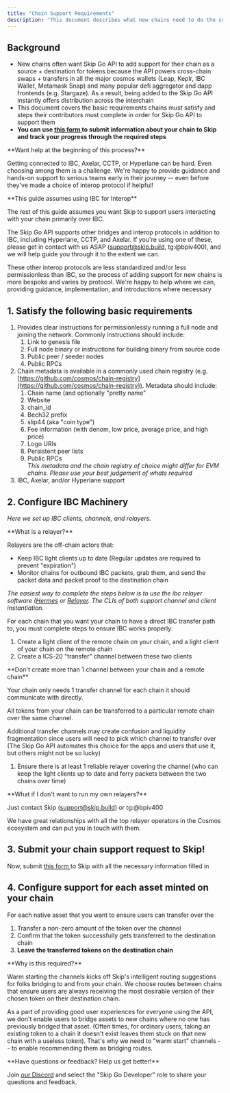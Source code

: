 ```yaml
---
title: "Chain Support Requirements"
description: "This document describes what new chains need to do the support Skip Go API"
---
```


## Background

* New chains often want Skip Go API to add support for their chain as a source + destination for tokens because the API powers cross-chain swaps + transfers in all the major cosmos wallets (Leap, Keplr, IBC Wallet, Metamask Snap) and many popular defi aggregator and dapp frontends (e.g. Stargaze). As a result, being added to the Skip Go API instantly offers distribution across the interchain
* This document covers the basic requirements chains must satisfy and steps their contributors must complete in order for Skip Go API to support them
* **You can use [this form ](https://skip-protocol.notion.site/Request-to-add-Chain-Support-to-Skip-API-637ae5353fd3460b957eacf4c407f0d2?pvs=4)to submit information about your chain to Skip and track your progress through the required steps**


 <Info>
 **Want help at the beginning of this process?**
 
 Getting connected to IBC, Axelar, CCTP, or Hyperlane can be hard. Even choosing among them is a challenge. We're happy to provide guidance and hands-on support to serious teams early in their journey -- even before they've made a choice of interop protocol if helpful!
</Info>


 <Warning>
 **This guide assumes using IBC for Interop**
 
 The rest of this guide assumes you want Skip to support users interacting with your chain primarily over IBC. 
 
 The Skip Go API supports other bridges and interop protocols in addition to IBC, including Hyperlane, CCTP, and Axelar. If you're using one of these, please get in contact with us ASAP ([support@skip.build](support@skip.build), tg:@bpiv400), and we will help guide you through it to the extent we can.
 
 These other interop protocols are less standardized and/or less permissionless than IBC, so the process of adding support for new chains is more bespoke and varies by protocol. We're happy to help where we can, providing guidance, implementation, and introductions where necessary
</Warning>

## 1\. Satisfy the following basic requirements

1. Provides clear instructions for permissionlessly running a full node and joining the network. Commonly instructions should include:  
   1. Link to genesis file  
   2. Full node binary or instructions for building binary from source code  
   3. Public peer / seeder nodes  
   4. Public RPCs
2. Chain metadata is available in a commonly used chain registry (e.g. [https://github.com/cosmos/chain-registry](https://github.com/cosmos/chain-registry)). Metadata should include:  
   1. Chain name (and optionally "pretty name"  
   2. Website  
   3. chain\_id  
   4. Bech32 prefix  
   5. slip44 (aka "coin type")  
   6. Fee information (with denom, low price, average price, and high price)  
   7. Logo URIs  
   8. Persistent peer lists  
   9. Public RPCs  
   _This metadata and the chain registry of choice might differ for EVM chains. Please use your best judgement of whats required_
3. IBC, Axelar, and/or Hyperlane support

## 2\. Configure IBC Machinery

_Here we set up IBC clients, channels, and relayers._


 <Info>
 **What is a relayer?**
 
 Relayers are the off-chain actors that:
 
 * Keep IBC light clients up to date (Regular updates are required to prevent "expiration")
 * Monitor chains for outbound IBC packets, grab them, and send the packet data and packet proof to the destination chain
</Info>

_The easiest way to complete the steps below is to use the ibc relayer software ([Hermes](https://github.com/informalsystems/hermes) or [Relayer](https://github.com/cosmos/relayer). The CLIs of both support channel and client instantiation._ 

For each chain that you want your chain to have a direct IBC transfer path to, you must complete steps to ensure IBC works properly: 

1. Create a light client of the remote chain on your chain, and a light client of your chain on the remote chain
2. Create a ICS-20 "transfer" channel between these two clients


 <Warning>
 **Don't create more than 1 channel between your chain and a remote chain**
 
 Your chain only needs 1 transfer channel for each chain it should communicate with directly. 
 
 All tokens from your chain can be transferred to a particular remote chain over the same channel. 
 
 Additional transfer channels may create confusion and liquidity fragmentation since users will need to pick which channel to transfer over (The Skip Go API automates this choice for the apps and users that use it, but others might not be so lucky)
</Warning>

1. Ensure there is at least 1 reliable relayer covering the channel (who can keep the light clients up to date and ferry packets between the two chains over time)


 <Info>
 **What if I don't want to run my own relayers?**
 
 Just contact Skip ([support@skip.build](support@skip.build)) or tg:@bpiv400
 
 We have great relationships with all the top relayer operators in the Cosmos ecosystem and can put you in touch with them.
</Info>

## 3\. Submit your chain support request to Skip!

Now, submit [this form ](https://skip-protocol.notion.site/Request-to-add-Chain-Support-to-Skip-API-637ae5353fd3460b957eacf4c407f0d2?pvs=4)to Skip with all the necessary information filled in

## 4\. Configure support for each asset minted on your chain

For each native asset that you want to ensure users can transfer over the

1. Transfer a non-zero amount of the token over the channel
2. Confirm that the token successfully gets transferred to the destination chain
3. **Leave the transferred tokens on the destination chain**


 <Info>
 **Why is this required?**
 
 Warm starting the channels kicks off Skip's intelligent routing suggestions for folks bridging to and from your chain. We choose routes between chains that ensure users are always receiving the most desirable version of their chosen token on their destination chain.
 
 As a part of providing good user experiences for everyone using the API, we don't enable users to bridge assets to new chains where no one has previously bridged that asset. (Often times, for ordinary users, taking an existing token to a chain it doesn't exist leaves them stuck on that new chain with a useless token). That's why we need to "warm start" channels -- to enable recommending them as bridging routes.
</Info>

<Info>
 **Have questions or feedback? Help us get better!**
 
 Join [our Discord](https://skip.build/discord) and select the "Skip Go Developer" role to share your questions and feedback.
</Info>
